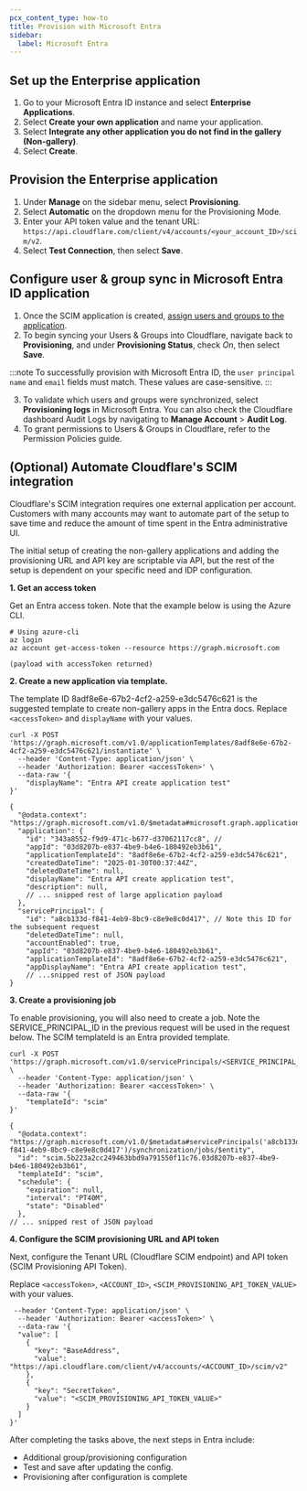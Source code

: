 ```yaml
---
pcx_content_type: how-to
title: Provision with Microsoft Entra
sidebar:
  label: Microsoft Entra
---
```



<Render file="idp-group-deprecation" />

## Set up the Enterprise application

1. Go to your Microsoft Entra ID instance and select **Enterprise Applications**.
2. Select **Create your own application** and name your application.
3. Select **Integrate any other application you do not find in the gallery (Non-gallery)**.
4. Select **Create**.

## Provision the Enterprise application

1. Under **Manage** on the sidebar menu, select **Provisioning**.
2. Select **Automatic** on the dropdown menu for the Provisioning Mode.
3. Enter your API token value and the tenant URL: `https://api.cloudflare.com/client/v4/accounts/<your_account_ID>/scim/v2`.
4. Select **Test Connection**, then select **Save**.

## Configure user & group sync in Microsoft Entra ID application

1. Once the SCIM application is created, [assign users and groups to the application](https://learn.microsoft.com/en-us/entra/identity/enterprise-apps/assign-user-or-group-access-portal?pivots=portal).
2. To begin syncing your Users & Groups into Cloudflare, navigate back to **Provisioning**, and under **Provisioning Status**, check *On*, then select **Save**. 

:::note
To successfully provision with Microsoft Entra ID, the `user principal name` and `email` fields must match. These values are case-sensitive.
:::

3. To validate which users and groups were synchronized, select **Provisioning logs** in Microsoft Entra. You can also check the Cloudflare dashboard Audit Logs by navigating to **Manage Account** > **Audit Log**. 
4. To grant permissions to Users & Groups in Cloudflare, refer to the Permission Policies guide.


## (Optional) Automate Cloudflare's SCIM integration

Cloudflare's SCIM integration requires one external application per account. Customers with many accounts may want to automate part of the setup to save time and reduce the amount of time spent in the Entra administrative UI.

The initial setup of creating the non-gallery applications and adding the provisioning URL and API key are scriptable via API, but the rest of the setup is dependent on your specific need and IDP configuration.

**1. Get an access token**

Get an Entra access token. Note that the example below is using the Azure CLI.

```
# Using azure-cli
az login
az account get-access-token --resource https://graph.microsoft.com

(payload with accessToken returned)
```
**2. Create a new application via template.**

The template ID 8adf8e6e-67b2-4cf2-a259-e3dc5476c621 is the suggested template to create non-gallery apps in the Entra docs. Replace `<accessToken>` and `displayName` with your values.

```curl title="Example request"
curl -X POST 'https://graph.microsoft.com/v1.0/applicationTemplates/8adf8e6e-67b2-4cf2-a259-e3dc5476c621/instantiate' \
  --header 'Content-Type: application/json' \
  --header 'Authorization: Bearer <accessToken>' \
  --data-raw '{
    "displayName": "Entra API create application test"
}'
```

```curl title="Example response"
{
  "@odata.context": "https://graph.microsoft.com/v1.0/$metadata#microsoft.graph.applicationServicePrincipal",
  "application": {
    "id": "343a8552-f9d9-471c-b677-d37062117cc8", //
    "appId": "03d8207b-e837-4be9-b4e6-180492eb3b61",
    "applicationTemplateId": "8adf8e6e-67b2-4cf2-a259-e3dc5476c621",
    "createdDateTime": "2025-01-30T00:37:44Z",
    "deletedDateTime": null,
    "displayName": "Entra API create application test",
    "description": null,
    // ... snipped rest of large application payload
  },
  "servicePrincipal": {
    "id": "a8cb133d-f841-4eb9-8bc9-c8e9e8c0d417", // Note this ID for the subsequent request 
    "deletedDateTime": null,
    "accountEnabled": true,
    "appId": "03d8207b-e837-4be9-b4e6-180492eb3b61",
    "applicationTemplateId": "8adf8e6e-67b2-4cf2-a259-e3dc5476c621",
    "appDisplayName": "Entra API create application test",
	// ...snipped rest of JSON payload
}
```

**3. Create a provisioning job**

To enable provisioning, you will also need to create a job. Note the SERVICE_PRINCIPAL_ID in the previous request will be used in the request below. The SCIM templateId is an Entra provided template.

```curl title="Example request"
curl -X POST 'https://graph.microsoft.com/v1.0/servicePrincipals/<SERVICE_PRINCIPAL_ID>/synchronization/jobs' \
  --header 'Content-Type: application/json' \
  --header 'Authorization: Bearer <accessToken>' \
  --data-raw '{ 
    "templateId": "scim"
}'
```

```curl title="Example response"
{
  "@odata.context": "https://graph.microsoft.com/v1.0/$metadata#servicePrincipals('a8cb133d-f841-4eb9-8bc9-c8e9e8c0d417')/synchronization/jobs/$entity",
  "id": "scim.5b223a2cc249463bbd9a791550f11c76.03d8207b-e837-4be9-b4e6-180492eb3b61",
  "templateId": "scim",
  "schedule": {
    "expiration": null,
    "interval": "PT40M",
    "state": "Disabled"
  },
// ... snipped rest of JSON payload
```

**4. Configure the SCIM provisioning URL and API token**

Next, configure the Tenant URL (Cloudflare SCIM endpoint) and API token (SCIM Provisioning API Token). 

Replace `<accessToken>`, `<ACCOUNT_ID>`, `<SCIM_PROVISIONING_API_TOKEN_VALUE>` with your values.

```curl title="Example request"
 --header 'Content-Type: application/json' \
  --header 'Authorization: Bearer <accessToken>' \
  --data-raw '{
  "value": [
    {
      "key": "BaseAddress",
      "value": "https://api.cloudflare.com/client/v4/accounts/<ACCOUNT_ID>/scim/v2"
    },
    {
      "key": "SecretToken",
      "value": "<SCIM_PROVISIONING_API_TOKEN_VALUE>"
    }
  ]
}'
```

After completing the tasks above, the next steps in Entra include:

- Additional group/provisioning configuration
- Test and save after updating the config.
- Provisioning after configuration is complete
